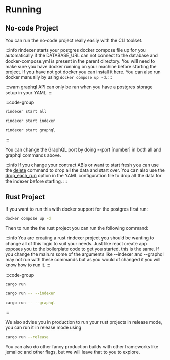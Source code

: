 # Running

## No-code Project

You can run the no-code project really easily with the CLI toolset.

:::info
rindexer starts your postgres docker compose file up for you automatically if the DATABASE_URL can not connect to the database and docker-compose.yml is present in the parent directory.
You will need to make sure you have docker running on your machine before starting the project. If you have not got docker you can install it [here](https://docs.docker.com/get-docker/).
You can also run docker manually by using `docker compose up -d`.
:::

:::warn
graphql API can only be ran when you have a postgres storage setup in your YAML.
:::

:::code-group

```bash [indexer and graphql]
rindexer start all
```

```bash [indexer]
rindexer start indexer
```

```bash [graphql]
rindexer start graphql
```

:::

You can change the GraphQL port by doing --port [number] in both all and graphql commands above.

:::info
If you change your contract ABIs or want to start fresh you can use the [delete](/docs/start-building/delete) command to drop all the data and start over.
You can also use the [drop_each_run](/docs/start-building/yaml-config/storage#drop_each_run) option in the YAML configuration file to drop all the data for the indexer before starting.
:::

## Rust Project

If you want to run this with docker support for the postgres first run:

```bash
docker compose up -d
```

Then to run the the rust project you can run the following command:

:::info
You are creating a rust rindexer project you should be wanting to change all of this logic to suit your needs.
Just like react create app exposes you to the boilerplate code to get you started, this is the same.
If you change the main.rs some of the arguments like --indexer and --graphql may not run with these
commands but as you would of changed it you will know how to run it.
:::

:::code-group

```bash [everything]
cargo run
```

```bash [indexer only]
cargo run -- --indexer
```

```bash [graphql only]
cargo run -- --graphql
```

:::

We also advise you in production to run your rust projects in release mode, you can run it in release mode using

```bash
cargo run --release
```

You can also do other fancy production builds with other frameworks like jemalloc and other flags, but we will leave that to you to explore.